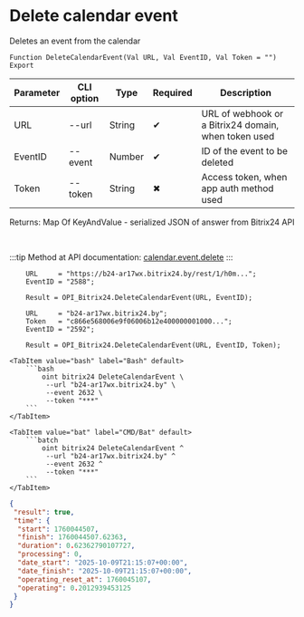 ﻿---
sidebar_position: 5
description: Delete calendar event and other functions to work with Bitrix24 in the Open Integration Package, a free open-source integration library for 1C:Enterprise 8, OneScript and CLI
keywords: [1C, 1С, 1С:Enterprise, 1С:Enterprise 8.3, API, Integration, Services, Exchange, OneScript, CLI, Bitrix24]
---


# Delete calendar event
 Deletes an event from the calendar



`Function DeleteCalendarEvent(Val URL, Val EventID, Val Token = "") Export`

  | Parameter | CLI option | Type | Required | Description |
  |-|-|-|-|-|
  | URL | --url | String | &#x2714; | URL of webhook or a Bitrix24 domain, when token used |
  | EventID | --event | Number | &#x2714; | ID of the event to be deleted |
  | Token | --token | String | &#x2716; | Access token, when app auth method used |

  
  Returns:  Map Of KeyAndValue - serialized JSON of answer from Bitrix24 API

<br/>

:::tip
Method at API documentation: [calendar.event.delete](https://apidocs.bitrix24.ru/api-reference/calendar/calendar-event/calendar-event-delete.html)
:::
<br/>


```bsl title="1C:Enterprise/OneScript code example"
    URL     = "https://b24-ar17wx.bitrix24.by/rest/1/h0m...";
    EventID = "2588";

    Result = OPI_Bitrix24.DeleteCalendarEvent(URL, EventID);

    URL     = "b24-ar17wx.bitrix24.by";
    Token   = "c866e568006e9f06006b12e400000001000...";
    EventID = "2592";

    Result = OPI_Bitrix24.DeleteCalendarEvent(URL, EventID, Token);
```
 

 <Tabs>
  
    <TabItem value="bash" label="Bash" default>
        ```bash
            oint bitrix24 DeleteCalendarEvent \
             --url "b24-ar17wx.bitrix24.by" \
             --event 2632 \
             --token "***"
        ```
    </TabItem>
  
    <TabItem value="bat" label="CMD/Bat" default>
        ```batch
            oint bitrix24 DeleteCalendarEvent ^
             --url "b24-ar17wx.bitrix24.by" ^
             --event 2632 ^
             --token "***"
        ```
    </TabItem>
</Tabs>


```json title="Result"
{
 "result": true,
 "time": {
  "start": 1760044507,
  "finish": 1760044507.62363,
  "duration": 0.62362790107727,
  "processing": 0,
  "date_start": "2025-10-09T21:15:07+00:00",
  "date_finish": "2025-10-09T21:15:07+00:00",
  "operating_reset_at": 1760045107,
  "operating": 0.2012939453125
 }
}
```
